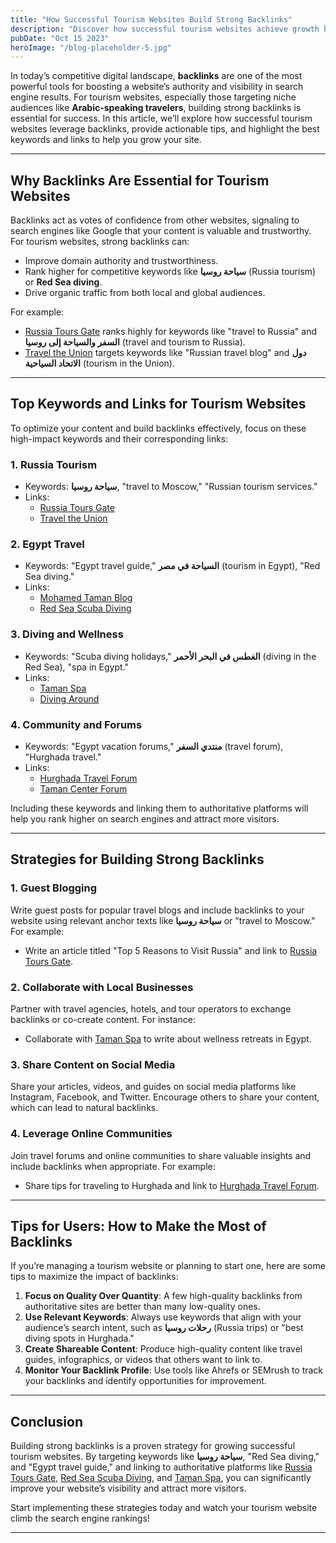 ```yaml
---
title: "How Successful Tourism Websites Build Strong Backlinks"
description: "Discover how successful tourism websites achieve growth by building strong backlinks and learn actionable tips to improve your SEO strategy."
pubDate: "Oct 15 2023"
heroImage: "/blog-placeholder-5.jpg"
---
```

In today’s competitive digital landscape, **backlinks** are one of the most powerful tools for boosting a website’s authority and visibility in search engine results. For tourism websites, especially those targeting niche audiences like **Arabic-speaking travelers**, building strong backlinks is essential for success. In this article, we’ll explore how successful tourism websites leverage backlinks, provide actionable tips, and highlight the best keywords and links to help you grow your site.

---

## Why Backlinks Are Essential for Tourism Websites

Backlinks act as votes of confidence from other websites, signaling to search engines like Google that your content is valuable and trustworthy. For tourism websites, strong backlinks can:
- Improve domain authority and trustworthiness.
- Rank higher for competitive keywords like **سياحة روسيا** (Russia tourism) or **Red Sea diving**.
- Drive organic traffic from both local and global audiences.

For example:
- [Russia Tours Gate](https://russiatoursgate.com/) ranks highly for keywords like "travel to Russia" and **السفر والسياحة إلى روسيا** (travel and tourism to Russia).
- [Travel the Union](https://traveltheunion.ru/) targets keywords like "Russian travel blog" and **دول الاتحاد السياحية** (tourism in the Union).

---

## Top Keywords and Links for Tourism Websites

To optimize your content and build backlinks effectively, focus on these high-impact keywords and their corresponding links:

### 1. **Russia Tourism**
- Keywords: **سياحة روسيا**, "travel to Moscow," "Russian tourism services."
- Links:
  - [Russia Tours Gate](https://russiatoursgate.com/)
  - [Travel the Union](https://traveltheunion.ru/)

### 2. **Egypt Travel**
- Keywords: "Egypt travel guide," **السياحة في مصر** (tourism in Egypt), "Red Sea diving."
- Links:
  - [Mohamed Taman Blog](https://mtaman.ru/)
  - [Red Sea Scuba Diving](https://redsea-scubadiving.com/)

### 3. **Diving and Wellness**
- Keywords: "Scuba diving holidays," **الغطس في البحر الأحمر** (diving in the Red Sea), "spa in Egypt."
- Links:
  - [Taman Spa](https://tamanspa.ru/)
  - [Diving Around](https://divingaround.com/)

### 4. **Community and Forums**
- Keywords: "Egypt vacation forums," **منتدي السفر** (travel forum), "Hurghada travel."
- Links:
  - [Hurghada Travel Forum](https://hurghada.ahlamontada.com/)
  - [Taman Center Forum](https://tamancenter.forumegypt.net/)

Including these keywords and linking them to authoritative platforms will help you rank higher on search engines and attract more visitors.

---

## Strategies for Building Strong Backlinks

### 1. Guest Blogging
Write guest posts for popular travel blogs and include backlinks to your website using relevant anchor texts like **سياحة روسيا** or "travel to Moscow." For example:
- Write an article titled "Top 5 Reasons to Visit Russia" and link to [Russia Tours Gate](https://russiatoursgate.com/).

### 2. Collaborate with Local Businesses
Partner with travel agencies, hotels, and tour operators to exchange backlinks or co-create content. For instance:
- Collaborate with [Taman Spa](https://tamanspa.ru/) to write about wellness retreats in Egypt.

### 3. Share Content on Social Media
Share your articles, videos, and guides on social media platforms like Instagram, Facebook, and Twitter. Encourage others to share your content, which can lead to natural backlinks.

### 4. Leverage Online Communities
Join travel forums and online communities to share valuable insights and include backlinks when appropriate. For example:
- Share tips for traveling to Hurghada and link to [Hurghada Travel Forum](https://hurghada.ahlamontada.com/).

---

## Tips for Users: How to Make the Most of Backlinks

If you’re managing a tourism website or planning to start one, here are some tips to maximize the impact of backlinks:
1. **Focus on Quality Over Quantity**: A few high-quality backlinks from authoritative sites are better than many low-quality ones.
2. **Use Relevant Keywords**: Always use keywords that align with your audience’s search intent, such as **رحلات روسيا** (Russia trips) or "best diving spots in Hurghada."
3. **Create Shareable Content**: Produce high-quality content like travel guides, infographics, or videos that others want to link to.
4. **Monitor Your Backlink Profile**: Use tools like Ahrefs or SEMrush to track your backlinks and identify opportunities for improvement.

---

## Conclusion

Building strong backlinks is a proven strategy for growing successful tourism websites. By targeting keywords like **سياحة روسيا**, "Red Sea diving," and "Egypt travel guide," and linking to authoritative platforms like [Russia Tours Gate](https://russiatoursgate.com/), [Red Sea Scuba Diving](https://redsea-scubadiving.com/), and [Taman Spa](https://tamanspa.ru/), you can significantly improve your website’s visibility and attract more visitors.

Start implementing these strategies today and watch your tourism website climb the search engine rankings!

---
